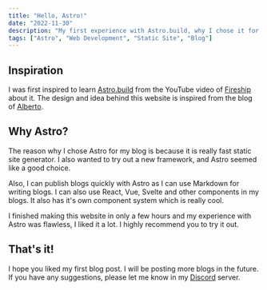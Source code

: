 ---
title: "Hello, Astro!"
date: "2022-11-30"
description: "My first experience with Astro.build, why I chose it for my blog, and how it made static site generation a breeze."
tags: ["Astro", "Web Development", "Static Site", "Blog"]
---

## Inspiration

I was first inspired to learn [Astro.build](https://astro.build) from the YouTube video of [Fireship](https://www.youtube.com/watch?v=dsTXcSeAZq8) about it. The design and idea behind this website is inspired from the blog of [Alberto](https://halb.it/).

## Why Astro?

The reason why I chose Astro for my blog is because it is really fast static site generator. I also wanted to try out a new framework, and Astro seemed like a good choice.

Also, I can publish blogs quickly with Astro as I can use Markdown for writing blogs. I can also use React, Vue, Svelte and other components in my blogs. It also has it's own component system which is really cool.

I finished making this website in only a few hours and my experience with Astro was flawless, I liked it a lot. I highly recommend you to try it out.

## That's it!

I hope you liked my first blog post. I will be posting more blogs in the future. If you have any suggestions, please let me know in my [Discord](https://discord.gg/9rYbc54KtY) server.
